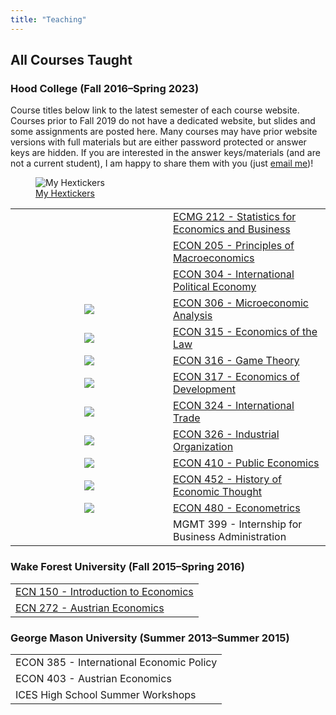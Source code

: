```yaml
---
title: "Teaching"
---
```


## All Courses Taught

### Hood College (Fall 2016--Spring 2023)

Course titles below link to the latest semester of each course website. Courses prior to Fall 2019 do not have a dedicated website, but slides and some assignments are posted here. Many courses may have prior website versions with full materials but are either password protected or answer keys are hidden. If you are interested in the answer keys/materials (and are not a current student), I am happy to share them with you (just [email me](mailto:ryansafner@gmail.com))!

![[<i class="fa-brands fa-github"></i> My Hextickers](https://github.com/ryansafner/hexstickers)](https://github.com/ryansafner/hexstickers/blob/master/README_files/figure-markdown_strict/unnamed-chunk-1-1.png?raw=true)

|    |     |
|:---:|:----|
|     | [ECMG 212 - Statistics for Economics and Business](courses/ecmg-212.html) |
|     | [ECON 205 - Principles of Macroeconomics](courses/econ-205.html) |
|     | [ECON 304 - International Political Economy](courses/econ-304.html) |
| ![](img/micro_hex.png) | [ECON 306 - Microeconomic Analysis](http://micros23.classes.ryansafner.com) |
| ![](img/law_hex.png) | [ECON 315 - Economics of the Law](http://lawS21.classes.ryansafner.com) |
| ![](img/game_hex.png) | [ECON 316 - Game Theory](http://gameF21.classes.ryansafner.com) |
| ![](img/dev_hex.png) | [ECON 317 - Economics of Development](https://devf21.classes.ryansafner.com) |
| ![](img/trade_hex.png) | [ECON 324 - International Trade](http://trades23.classes.ryansafner.com) |
| ![](img/io_hex.png) | [ECON 326 - Industrial Organization](https://ios23.classes.ryansafner.com) |
| ![](img/public_hex.png) | [ECON 410 - Public Economics](https://publics22.classes.ryansafner.com) |
| ![](img/thought_hex.png) | [ECON 452 - History of Economic Thought](http://thoughtF22.classes.ryansafner.com) |
| ![](img/metrics_hex.png) | [ECON 480 - Econometrics](http://metricsF22.classes.ryansafner.com) |
|    | MGMT 399 - Internship for Business Administration |

### Wake Forest University (Fall 2015--Spring 2016)

|     |
|:----|
| [ECN 150 - Introduction to Economics](https://www.dropbox.com/s/w03rizmeov387tb/ECN_150C_Syllabus_Safner.pdf?dl=0) |
| [ECN 272 - Austrian Economics](https://www.dropbox.com/s/f1ddw84rggv7zod/Austrian_Economics_Syllabus.pdf?dl=0) |

### George Mason University (Summer 2013--Summer 2015)

|     |
|:----|
| ECON 385 - International Economic Policy |
| ECON 403 - Austrian Economics |
| ICES High School Summer Workshops |
